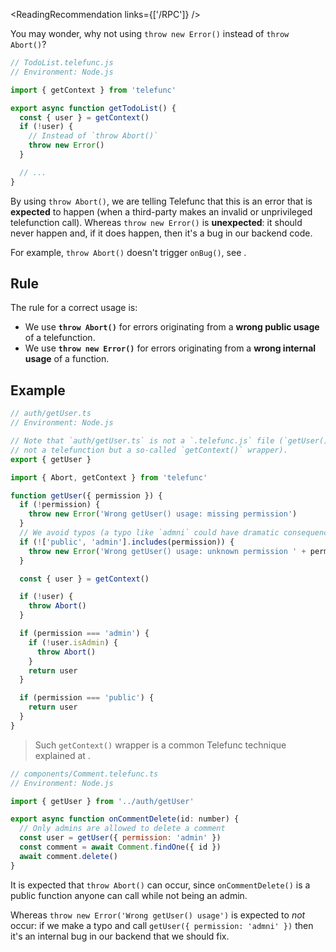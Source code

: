 
<ReadingRecommendation links={['/RPC']} />

You may wonder, why not using `throw new Error()` instead of `throw Abort()`?

```js
// TodoList.telefunc.js
// Environment: Node.js

import { getContext } from 'telefunc'

export async function getTodoList() {
  const { user } = getContext()
  if (!user) {
    // Instead of `throw Abort()`
    throw new Error()
  }

  // ...
}
```

By using `throw Abort()`, we are telling Telefunc that this is an error that is **expected** to happen (when a third-party makes an invalid or unprivileged telefunction call). Whereas `throw new Error()` is **unexpected**: it should never happen and, if it does happen, then it's a bug in our backend code.

For example, `throw Abort()` doesn't trigger `onBug()`, see <Link href="/error-handling#error-tracking" />.


## Rule

The rule for a correct usage is:
 - We use **`throw Abort()`** for errors originating from a **wrong public usage** of a telefunction.
 - We use **`throw new Error()`** for errors originating from a **wrong internal usage** of a function.


## Example

```js
// auth/getUser.ts
// Environment: Node.js

// Note that `auth/getUser.ts` is not a `.telefunc.js` file (`getUser()` is
// not a telefunction but a so-called `getContext()` wrapper).
export { getUser }

import { Abort, getContext } from 'telefunc'

function getUser({ permission }) {
  if (!permission) {
    throw new Error('Wrong getUser() usage: missing permission')
  }
  // We avoid typos (a typo like `admni` could have dramatic consequences)
  if (!['public', 'admin'].includes(permission)) {
    throw new Error('Wrong getUser() usage: unknown permission ' + permission)
  }

  const { user } = getContext()

  if (!user) {
    throw Abort()
  }

  if (permission === 'admin') {
    if (!user.isAdmin) {
      throw Abort()
    }
    return user
  }

  if (permission === 'public') {
    return user
  }
}
```

> Such `getContext()` wrapper is a common Telefunc technique explained at <Link href="/permissions#getcontext-wrapping" doNotInferSectionTitle={true} />.

```js
// components/Comment.telefunc.ts
// Environment: Node.js

import { getUser } from '../auth/getUser'

export async function onCommentDelete(id: number) {
  // Only admins are allowed to delete a comment
  const user = getUser({ permission: 'admin' })
  const comment = await Comment.findOne({ id })
  await comment.delete()
}
```

It is expected that `throw Abort()` can occur, since `onCommentDelete()` is a public function anyone can call while not being an admin.

Whereas `throw new Error('Wrong getUser() usage')` is expected to *not* occur: if we make a typo and call `getUser({ permission: 'admni' })` then it's an internal bug in our backend that we should fix.
